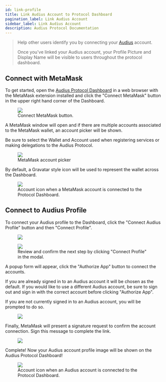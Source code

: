 ```yaml
---
id: link-profile
title: Link Audius Account to Protocol Dashboard
pagination_label: Link Audius Account
sidebar_label: Link Audius Account
description: Audius Protocol Documentation
---
```



> Help other users identify you by connecting your [Audius](https://audius.co/) account.
>
> Once you've linked your Audius account, your Profile Picture and Display Name will be visible to
> users throughout the protocol dashboard.

## Connect with MetaMask

To get started, open the [Audius Protocol Dashboard](https://dashboard.audius.org/) in a web browser
with the MetaMask extension installed and click the "Connect MetaMask" button in the upper right
hand corner of the Dashboard.

<figure className="screensnippet-wrapper">
  <img src={useBaseUrl('/img/dashboard-account/connect-metamask-button.png')} />
  <figcaption>Connect MetaMask button.</figcaption>
</figure>

A MetaMask window will open and if there are multiple accounts associated to the MetaMask wallet, an
account picker will be shown.

Be sure to select the Wallet and Account used when registering services or making delegations to the
Audius Protocol.

<figure className="screensnippet-wrapper">
  <img src={useBaseUrl('/img/dashboard-account/metamask-account-picker.png')} />
  <figcaption>MetaMask account picker</figcaption>
</figure>

By default, a Gravatar style icon will be used to represent the wallet across the Dashboard.

<figure className="screensnippet-wrapper">
  <img src={useBaseUrl('/img/dashboard-account/metamask-linked.png')} />
  <figcaption>
    Account icon when a MetaMask account is connected to the Protocol Dashboard.
  </figcaption>
</figure>

## Connect to Audius Profile

To connect your Audius profile to the Dashboard, click the "Connect Audius Profile" button and then
"Connect Profile".

<figure className="screensnippet-wrapper">
  <img src={useBaseUrl('/img/dashboard-account/connect-audius-profile-button.png')} />
</figure>

<figure className="screensnippet-wrapper">
  <img src={useBaseUrl('/img/dashboard-account/connect-profile-modal.png')} />
  <figcaption>
    Review and confirm the next step by clicking "Connect Profile" in the modal.
  </figcaption>
</figure>

A popup form will appear, click the "Authorize App" button to connect the accounts.

If you are already signed in to an Audius account it will be chosen as the default. If you would
like to use a different Audius account, be sure to sign out and sign in with the correct account
before clicking "Authorize App".

If you are not currently signed in to an Audius account, you will be prompted to do so.

<figure className="screensnippet-wrapper">
  <img src={useBaseUrl('/img/dashboard-account/authorize-app.png')} />
</figure>

Finally, MetaMask will present a signature request to confirm the account connection. Sign this
message to complete the link.

<figure className="screensnippet-wrapper">
  <img src={useBaseUrl('/img/dashboard-account/connect-audius-metamask.png')} />
</figure>

Complete! Now your Audius account profile image will be shown on the Audius Protocol Dashboard!

<figure className="screensnippet-wrapper">
  <img src={useBaseUrl('/img/dashboard-account/audius-profile-linked.png')} />
  <figcaption>
    Account icon when an Audius account is connected to the Protocol Dashboard.
  </figcaption>
</figure>
